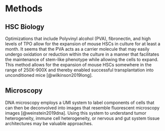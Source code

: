 # Methods {#methods}

## HSC Biology
Optimizations that include Polyvinyl alcohol (PVA), fibronectin, and high levels of TPO allow for the expansion of mouse HSCs in culture for at least a month. It seems that the PVA acts as a carrier molecule that may easily undergo oxidation or reduction within the culture in a manner that facilitates the maintenance of stem-like phenotype while allowing the cells to expand. This method allows for the expansion of mouse HSCs somewhere in the range of 250X-900X and thereby enabled successful transplantation into unconditioned mice [@wilkinson2019long].

## Microscopy
DNA microscopy employs a UMI system to label components of cells that can then be deconvolved into images that resemble fluorescent microscopy images [@weinstein2019dna]. Using this system to understand tumor heterogeneity, immune cell heterogeneity, or nervous and gut system tissue architectures may be valuable approaches.
